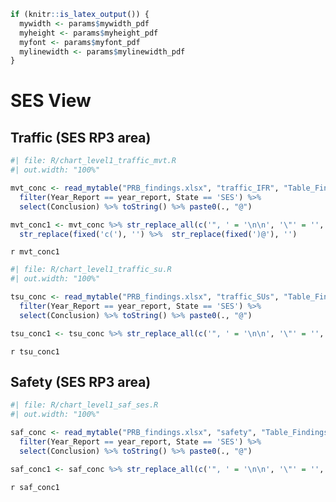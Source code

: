 ```r
if (knitr::is_latex_output()) {
  mywidth <- params$mywidth_pdf
  myheight <- params$myheight_pdf
  myfont <- params$myfont_pdf
  mylinewidth <- params$mylinewidth_pdf
}
```

# SES View
<!-- https://tex.stackexchange.com/questions/215442/is-there-a-way-to-set-a-parbox-to-a-minimum-height -->
```{=tex}
\setlength{\fboxrule}{0pt} % Set the border width to 0pt (no border)
\sbox{0}{\parbox{1\textwidth}{
\vspace{-15pt}
```

## Traffic (SES RP3 area)

```{=tex}
\begin{wrapfigure}{l}{0.58\linewidth}
\vspace{-15pt}
```

```r
#| file: R/chart_level1_traffic_mvt.R
#| out.width: "100%"
```

```{=tex}
\end{wrapfigure}
```


```r
mvt_conc <- read_mytable("PRB_findings.xlsx", "traffic_IFR", "Table_Findings_traffic_IFR") %>% 
  filter(Year_Report == year_report, State == 'SES') %>% 
  select(Conclusion) %>% toString() %>% paste0(., "@")

mvt_conc1 <- mvt_conc %>% str_replace_all(c('", ' = '\n\n', '\"' = '', '\n\n\n' = '\n\n', '▪' = '•')) %>%
  str_replace(fixed('c('), '') %>%  str_replace(fixed(')@'), '') 
```

`r mvt_conc1`

```{=tex}
}}
\ifdim\dimexpr\ht0+\dp0<7.9cm 
\dp0\dimexpr7.9cm-\ht0\fi

\fbox{\usebox{0}}

{
\begin{wrapfigure}{l}{0.58\linewidth}
\vspace{0pt}
```

```r
#| file: R/chart_level1_traffic_su.R
#| out.width: "100%"
```

```{=tex}
\end{wrapfigure}
```

```r
tsu_conc <- read_mytable("PRB_findings.xlsx", "traffic_SUs", "Table_Findings_traffic_TSU") %>% 
  filter(Year_Report == year_report, State == 'SES') %>% 
  select(Conclusion) %>% toString() %>% paste0(., "@")

tsu_conc1 <- tsu_conc %>% str_replace_all(c('", ' = '\n\n', '\"' = '', '\n\n\n' = '\n\n', '▪' = '•')) %>% str_replace(fixed('c('), '') %>%  str_replace(fixed(')@'), '') 
```

`r tsu_conc1`

```{=tex}
\hfill\break
\hfill\break
}
```

```{=tex}
{
```

## Safety (SES RP3 area)

```{=tex}
\begin{wrapfigure}{l}{0.58\linewidth}
\vspace{-15pt}
```

```r
#| file: R/chart_level1_saf_ses.R
#| out.width: "100%"
```

```{=tex}
\end{wrapfigure}
```

```r
saf_conc <- read_mytable("PRB_findings.xlsx", "safety", "Table_Findings_safety") %>% 
  filter(Year_Report == year_report, State == 'SES') %>% 
  select(Conclusion) %>% toString() %>% paste0(., "@")

saf_conc1 <- saf_conc %>% str_replace_all(c('", ' = '\n\n', '\"' = '', '\n\n\n' = '\n\n', '▪' = '•')) %>% str_replace(fixed('c('), '') %>%  str_replace(fixed(')@'), '\n') 
```

`r saf_conc1`
```{=tex}
}
```